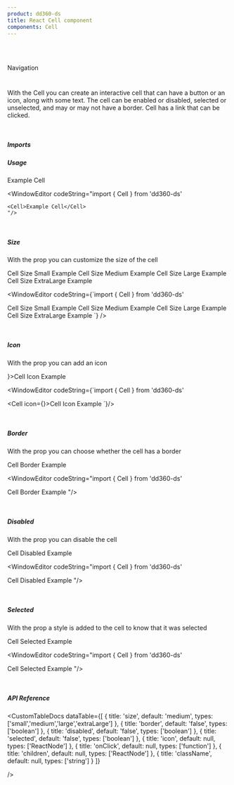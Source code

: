 ```yaml
---
product: dd360-ds
title: React Cell component
components: Cell
---
```


<br id='top' />
<br />

<Label>Navigation</Label>

# <HeaderDocCustom title="Cell" pathUrl="navigation-cell--cell" />


With the Cell you can create an interactive cell that can have a button or an icon, along with some text. The cell can be enabled or disabled, selected or
unselected, and may or may not have a border. Cell has a link that can be clicked.

<br />

##### <span name="floating-nav">Imports</span>

<WindowEditor codeString="import { Cell} from 'dd360-ds'" />

##### <span name="floating-nav">Usage</span>

<Playground className="flex items-center">
    <Cell>Example Cell</Cell>
</Playground>

<WindowEditor
    codeString="import { Cell } from 'dd360-ds'

    <Cell>Example Cell</Cell>
    "/>

<br />

##### <span name="floating-nav">Size</span>

With the prop <Tag text='size' /> you can customize the size of the cell

<Playground className="flex items-center gap-x-5">
    <Cell size="small">Cell Size Small Example</Cell>
    <Cell size="medium">Cell Size Medium Example</Cell>
    <Cell size="large">Cell Size Large Example</Cell>
    <Cell size="extraLarge">Cell Size ExtraLarge Example</Cell>
</Playground>

<WindowEditor
    codeString={`import { Cell } from 'dd360-ds'

<Cell size="small">Cell Size Small Example</Cell>
<Cell size="medium">Cell Size Medium Example</Cell>
<Cell size="large">Cell Size Large Example</Cell>
<Cell size="extraLarge">Cell Size ExtraLarge Example</Cell>
`} />

<br />

##### <span name="floating-nav">Icon</span>

With the prop <Tag text='icon' /> you can add an icon

<Playground className="flex items-center gap-x-5">
    <Cell icon={<DynamicHeroIcon icon="CalendarIcon" />}>Cell Icon Example</Cell>
</Playground>

<WindowEditor
    codeString={`import { Cell } from 'dd360-ds'

<Cell icon={<DynamicHeroIcon icon="CalendarIcon" />}>Cell Icon Example</Cell>
`}/>

<br />

##### <span name="floating-nav">Border</span>

With the prop <Tag text='border' /> you can choose whether the cell has a border

<Playground className="flex items-center gap-x-5">
    <Cell border>Cell Border Example</Cell>
</Playground>

<WindowEditor
    codeString="import { Cell } from 'dd360-ds'

<Cell border>Cell Border Example</Cell>
"/>

<br />

##### <span name="floating-nav">Disabled</span>

With the prop <Tag text='disabled' /> you can disable the cell

<Playground className="flex items-center gap-x-5">
    <Cell disabled>Cell Disabled Example</Cell>
</Playground>

<WindowEditor
    codeString="import { Cell } from 'dd360-ds'

<Cell disabled>Cell Disabled Example</Cell>
"/>

<br />

##### <span name="floating-nav">Selected</span>

With the prop <Tag text='selected' /> a style is added to the cell to know that it was selected

<Playground className="flex items-center gap-x-5">
    <Cell selected>Cell Selected Example</Cell>
</Playground>

<WindowEditor
    codeString="import { Cell } from 'dd360-ds'

<Cell selected>Cell Selected Example</Cell>
"/>

<br />

##### <span name="floating-nav">API Reference</span>

<CustomTableDocs
    dataTable={[
        { title: 'size', default: 'medium', types: ['small','medium','large','extraLarge'] },
        { title: 'border', default: 'false', types: ['boolean'] },
        { title: 'disabled', default: 'false', types: ['boolean'] },
        { title: 'selected', default: 'false', types: ['boolean'] },
        { title: 'icon', default: null, types: ['ReactNode'] },
        { title: 'onClick', default: null, types: ['function'] }, 
        { title: 'children', default: null, types: ['ReactNode']  },
        { title: 'className', default: null, types: ['string'] }
    ]}

/>

<BackAndForwardController />